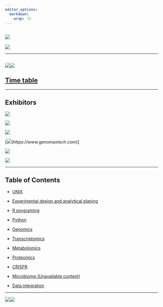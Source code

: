 ```yaml
---
editor_options:
  markdown:
    wrap: 72
---
```


## ![](Page/elements/img/Logo/Logo_Multi-omics_4.png)

![](Page/elements/img/Logo/Logo_Multi-omics_1.png)

------------------------------------------------------------------------

## ![](Page/elements/img/Agenda/Agenda_1.jpg)![](Page/elements/img/Agenda/Agenda_2.jpg)

## [Time table](Page/src/Time%20table/Time_table.html)

------------------------------------------------------------------------

## **Exhibitors**

[![](./Page/elements/img/Exhibitors/Gibthai.jpg)](https://www.gibthai.com/)

[![](./Page/elements/img/Exhibitors/Biodesign.jpeg)](https://www.biodesign.co.th/)

[![](./Page/elements/img/Exhibitors/Bruker.png)](https://www.bruker.com/en.html)

[![](./Page/elements/img/Exhibitors/Genomax.png)(https://www.genomaxtech.com)]

[![](./Page/elements/img/Exhibitors/WTE.jpeg)](https://worldtechenterprise.com)

[![](./Page/elements/img/Exhibitors/DKSH.png)](https://www.dksh.com/th-en/home)

------------------------------------------------------------------------

## Table of Contents

-   [UNIX](./Page/elements/contents/02%20UNIX%20session/Content/UNIX_Document.html)

-   [Experimental design and analytical planing](./Page/elements/contents/01%20Experimental%20design/Content/HandsOn.html)

-   [R programing](./Page/elements/contents/03%20R%20session/Content/Rdocument.html)

-   [Python](./Page/elements/contents/04%20Python/Content/Content.html)

-   [Genomics](./Page/elements/contents/05%20Genomics/Content/Content.html)

-   [Transcriptomics](./Page/elements/contents/06%20Transcriptomics/Content/RNA.html)

-   [Metabolomics](./Page/elements/contents/07%20Metabolomics/Content/Introduction.html)

-   [Proteomics](./Page/elements/contents/08%20Proteomics/Content/Introduction.html)

-   [CRISPR](./Page/elements/contents/09%20CRISPR/Content/Content.html)

-   [Microbiome (Unavailable content)](./)

-   [Data integration](./Page/elements/contents/11%20Data%20integration/Content/Content.html)

------------------------------------------------------------------------

![](Page/elements/img/Logo/Logo_Multi-omics_2.png)![](Page/elements/img/Logo/Logo_Multi-omics_3.png)

